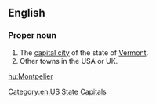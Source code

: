 ==English==
{{wikipedia}}

===Proper noun===
{{en-proper noun}}

# The [[capital city]] of the state of [[Vermont]].
# Other towns in the USA or UK.

[[Category:en:US State Capitals]]

[[hu:Montpelier]]